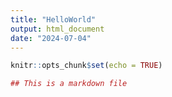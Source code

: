 ```yaml
---
title: "HelloWorld"
output: html_document
date: "2024-07-04"
---
```


```r
knitr::opts_chunk$set(echo = TRUE)
```

```r
## This is a markdown file
```

